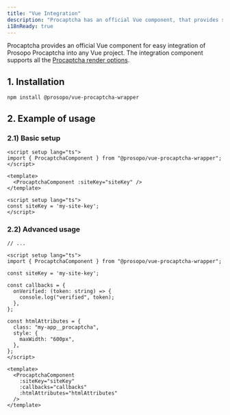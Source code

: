 ```yaml
---
title: "Vue Integration"
description: "Procaptcha has an official Vue component, that provides simple integration of Prosopo Procaptcha into any Vue project."
i18nReady: true
---
```


Procaptcha provides an official Vue component for easy integration of Prosopo Procaptcha into any Vue project.
The integration component supports all the [Procaptcha render options](/en/basics/client-side-rendering/#procaptcha-options).

## 1. Installation

`npm install @prosopo/vue-procaptcha-wrapper`

## 2. Example of usage

### 2.1) Basic setup

```vue
<script setup lang="ts">
import { ProcaptchaComponent } from "@prosopo/vue-procaptcha-wrapper";
</script>

<template>
  <ProcaptchaComponent :siteKey="siteKey" />
</template>

<script setup lang="ts">
const siteKey = 'my-site-key';
</script>
```

### 2.2) Advanced usage

```vue
// ...

<script setup lang="ts">
import { ProcaptchaComponent } from "@prosopo/vue-procaptcha-wrapper";

const siteKey = 'my-site-key';

const callbacks = {
  onVerified: (token: string) => {
    console.log("verified", token);
  },
};

const htmlAttributes = {
  class: "my-app__procaptcha",
  style: {
    maxWidth: "600px",
  },
};
</script>

<template>
  <ProcaptchaComponent
    :siteKey="siteKey"
    :callbacks="callbacks"
    :htmlAttributes="htmlAttributes"
  />
</template>

```
